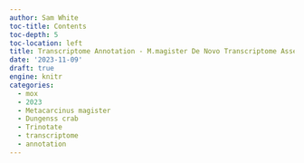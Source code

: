 ```yaml
---
author: Sam White
toc-title: Contents
toc-depth: 5
toc-location: left
title: Transcriptome Annotation - M.magister De Novo Transcriptome Assembly Using Trinotate on Mox
date: '2023-11-09'
draft: true
engine: knitr
categories: 
  - mox
  - 2023
  - Metacarcinus magister
  - Dungenss crab
  - Trinotate
  - transcriptome
  - annotation
---
```

